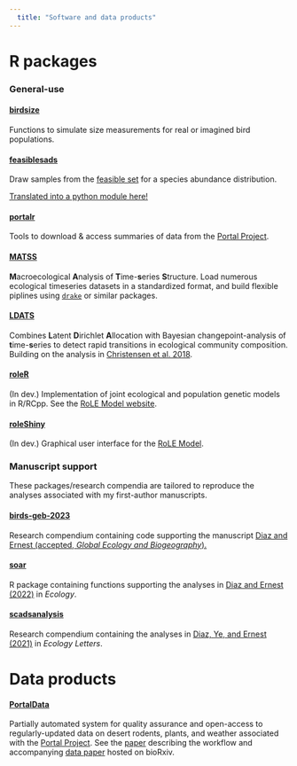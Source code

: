 ```yaml
---
  title: "Software and data products"
---
```


# R packages

### General-use

#### [birdsize](https://diazrenata.github.io/birdsize/)

Functions to simulate size measurements for real or imagined bird populations.


#### [feasiblesads](https://github.com/diazrenata/feasiblesads)

Draw samples from the [feasible set](https://doi.org/10.1111/ele.12154) for a species abundance distribution.


[Translated into a python module here!](https://github.com/diazrenata/feasiblesads-py/)


#### [portalr](https://weecology.github.io/portalr/)

Tools to download & access summaries of data from the [Portal Project](https://www.weecology.org/project/portal/). 


#### [MATSS](https://weecology.github.io/MATSS/)

**M**acroecological **A**nalysis of **T**ime-**s**eries **S**tructure. Load numerous ecological timeseries datasets in a standardized format, and build flexible piplines using [`drake`](https://books.ropensci.org/drake/) or similar packages.

#### [LDATS](https://weecology.github.io/LDATS/)

Combines **L**atent **D**irichlet **A**llocation with Bayesian changepoint-analysis of **t**ime-**s**eries to detect rapid transitions in ecological community composition. Building on the analysis in [Christensen et al. 2018](https://doi.org/10.1002/ecy.2373).


#### [roleR](https://role-model.github.io/roleR)

(In dev.) Implementation of joint ecological and population genetic models in R/RCpp. See the [RoLE Model website](https://role-model.github.io/about).

#### [roleShiny](https://role-model.github.io/roleShiny)

(In dev.) Graphical user interface for the [RoLE Model](https://role-model.github.io/about). 

### Manuscript support

These packages/research compendia are tailored to reproduce the analyses associated with my first-author manuscripts. 

#### [birds-geb-2023](https://github.com/diazrenata/birds-geb-2023)

Research compendium containing code supporting the manuscript [Diaz and Ernest (accepted, _Global Ecology and Biogeography_).](https://doi.org/10.1101/2022.11.08.515659)

#### [soar](https://github.com/diazrenata/soar)

R package containing functions supporting the analyses in [Diaz and Ernest (2022)](https://doi.org/10.1002/ecy.3709) in _Ecology_.

#### [scadsanalysis](https://github.com/diazrenata/scadsanalysis)

Research compendium containing the analyses in [Diaz, Ye, and Ernest (2021)](https://doi.org/10.1111/ele.13820) in _Ecology Letters_.


# Data products

#### [PortalData](https://github.com/weecology/PortalData)

Partially automated system for quality assurance and open-access to regularly-updated data on desert rodents, plants, and weather associated with the [Portal Project](https://portal.weecology.org/). See the [paper](https://doi.org/10.1371/journal.pbio.3000125) describing the workflow and accompanying [data paper](https://doi.org/10.1101/332783) hosted on bioRxiv. 



